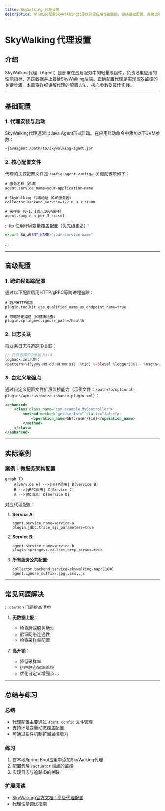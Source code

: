 ```yaml
---
title: SkyWalking 代理设置
description: 学习如何配置SkyWalking代理以实现应用性能监控，包括基础配置、高级选项和实际应用场景。
---
```


# SkyWalking 代理设置

## 介绍

SkyWalking代理（Agent）是部署在应用服务中的轻量级组件，负责收集应用的性能指标、追踪数据并上报给SkyWalking后端。正确配置代理是实现高效监控的关键步骤。本章将详细讲解代理的配置方法、核心参数及最佳实践。

---

## 基础配置

### 1. 代理安装与启动

SkyWalking代理通常以Java Agent形式启动。在应用启动命令中添加以下JVM参数：

```bash
-javaagent:/path/to/skywalking-agent.jar
```

### 2. 核心配置文件

代理的主要配置文件是 `config/agent.config`。关键配置项如下：

```properties
# 服务名称（必填）
agent.service_name=your-application-name

# SkyWalking 后端地址（OAP服务器）
collector.backend_service=127.0.0.1:11800

# 采样率（0-1，1表示100%采样）
agent.sample_n_per_3_secs=1
```

:::tip
使用环境变量覆盖配置（优先级更高）：
```bash
export SW_AGENT_NAME="your-service-name"
```
:::

---

## 高级配置

### 1. 跨进程追踪配置

通过以下配置启用HTTP/gRPC等跨进程追踪：

```properties
# 启用HTTP追踪
plugin.toolkit.use_qualified_name_as_endpoint_name=true

# 忽略特定路径（如健康检查）
plugin.springmvc.ignore_path=/health
```

### 2. 日志关联

将业务日志与追踪ID关联：

```java
// 在日志模式中添加 %tid
logback.xml示例：
<pattern>%d{yyyy-MM-dd HH:mm:ss} [%tid] %-5level %logger{36} - %msg%n</pattern>
```

### 3. 自定义增强点

通过自定义配置文件扩展监控能力（示例文件：`/path/to/optional-plugins/apm-customize-enhance-plugin.xml`）：

```xml
<enhanced>
    <class class_name="com.example.MyController">
        <method method="getUserInfo" static="false">
            <operation_name>GET:/user/{id}</operation_name>
        </method>
    </class>
</enhanced>
```

---

## 实际案例

### 案例：微服务架构配置

```mermaid
graph TD
    A[Service A] -->|HTTP调用| B(Service B)
    B -->|gRPC调用| C[Service C]
    A -->|MQ消息| D[Service D]
```

对应代理配置：

1. **Service A**:
   ```properties
   agent.service_name=service-a
   plugin.jdbc.trace_sql_parameters=true
   ```

2. **Service B**:
   ```properties
   agent.service_name=service-b
   plugin.springmvc.collect_http_params=true
   ```

3. **所有服务公共配置**:
   ```properties
   collector.backend_service=skywalking-oap:11800
   agent.ignore_suffix=.jpg,.css,.js
   ```

---

## 常见问题解决

:::caution 问题排查清单
1. **无数据上报**：
   - 检查后端服务地址
   - 验证网络连通性
   - 检查采样率配置

2. **高开销**：
   - 降低采样率
   - 排除静态资源监控
   - 优化自定义增强点
:::

---

## 总结与练习

### 总结
- 代理配置主要通过 `agent.config` 文件管理
- 支持环境变量动态覆盖配置
- 可通过插件机制扩展监控能力

### 练习
1. 在本地Spring Boot应用中添加SkyWalking代理
2. 配置忽略 `/actuator` 端点的监控
3. 实现日志与追踪ID的关联

### 扩展阅读
- [SkyWalking官方文档：高级代理配置](https://skywalking.apache.org/docs/)
- [代理性能调优指南](https://github.com/apache/skywalking/blob/master/docs/en/guides/Java-Plugin-Development-Guide.md)